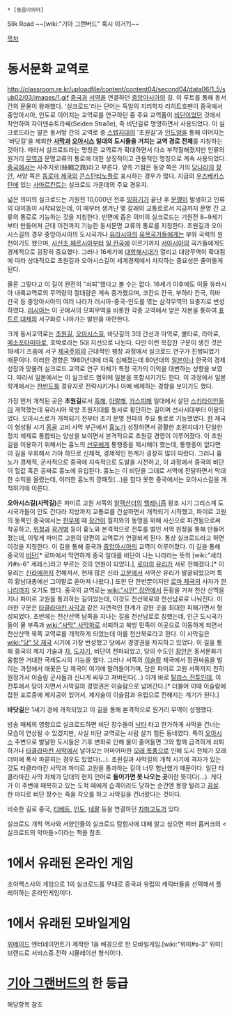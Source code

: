  * [동음이의어]
Silk Road ~~[wiki:"기아 그랜버드" 혹시 이거?]~~

[[목차]]

= 동서문화 교역로 =
http://classroom.re.kr/uploadfile/content/content04/second04/data06/1_5/sub02/03/images/1.gif
[[중국]]과 [[서역]]을 연결하던 [[중앙아시아]]의 길. 이 루트를 통해 동서간의 문물이 왕래했다. '실크로드'라는 단어는 독일의 지리학자 리히트호펜이 중국에서 중앙아시아, 인도로 이어지는 교역로를 연구하던 중 주요 교역품이 [[비단]]이었던 것에서 착안하여 자이덴슈트라쎄(Seiden Straße), 즉 비단길로 명명하면서 사용되었다. 이 실크로드라는 말은 동서방 간의 교역로 중 [[스텝]]지대의 '초원길'과 [[인도양]]을 통해 이어지는 '바닷길'을 제외한 '''[[사막]]과 [[오아시스]] 일대의 도시들을 거치는 교역 경로 전체'''를 지칭하는 것이다. 따라서 실크로드라는 명칭은 교역로가 확대하면서 다소 부적절해졌지만 인류의 원거리 [[무역]]과 문명교류의 통로에 대한 상징적이고 관용적인 명칭으로 계속 사용되었다. [[중국]]에서는 사주지로(絲綢之路)라고 부른다. 양측 기점은 동양 쪽은 거의 [[당나라]]의 [[장안]], 서양 쪽은 [[동로마 제국]]의 [[콘스탄티노플]]로 표시하는 경우가 많다. 지금의 [[우즈베키스탄]]에 있는 [[사마르칸트]]는 실크로드 가운데의 주요 경유지.

넓은 의미의 실크로드는 기원전 10,000년 전후 [[빙하기]]가 끝난 후 [[문명]]이 발생하고 인류의 대이동이 시작되었는데, 이 때부터 생겨난 몇 갈래의 교통로로서 지금까지 문명 간 교류의 통로로 기능하는 것을 지칭한다. 반면에 좁은 의미의 실크로드는 기원전 8~9세기부터 만들어져 근대 이전까지 기능한 동서문명 교류의 통로를 지칭한다. 초원길과 오아시스길의 경우 중앙아시아의 도시국가나 [[유라시아]]의 [[유목]]국가들에게는 부와 국력의 원천이기도 했으며, [[사산조 페르시아]]부터 [[일 칸국]]에 이르기까지 [[서아시아]]의 국가들에게도 경제적으로 굉장히 중요했다. 그러나 16세기에 [[대항해시대]]가 열리고 대양무역이 확대됨에 따라 상대적으로 초원길과 오아시스길이 세계경제에서 차지하는 중요성은 줄어들게 된다.

물론 그렇다고 이 길이 완전히 "쇠퇴"했다고 볼 수는 없다. 16세기 이후에도 이들 유라시아 내륙교역로의 무역랑의 절대량은 계속 증가했으며, 코칸드 칸국, 부하라 칸국, 히바 칸국 등 중앙아시아의 여러 나라가 러시아-중국-인도를 엮는 삼각무역의 요충지로 번성하였다. [[러시아]]는 이 곳에서의 모피무역을 비롯한 각종 교역에서 얻은 자본을 통하여 [[표트르 대제]]의 서구화로 나아가는 발판을 마련한다.

크게 동서교역로는 [[초원]]길, [[오아시스]]길, 바닷길의 3대 간선과 마역로, 불타로, 라마로, [[메소포타미아]]로, 호박로라는 5대 지선으로 나뉜다. 다만 이런 복잡한 구분이 생긴 것은 19세기 즈음에 서구 [[제국주의]]의 근대적인 팽창 과정에서 실크로드 연구가 진행되었기 때문이다. 이러한 경향은 1980년대에 더욱 심해졌는데 80년대의 [[일본]]이나 한국의 경제 성장과 맞물려 실크로드 교역로 연구 자체가 특정 국가의 이익을 대변하는 성향을 보였다. 따라서 일본에서는 이 실크로드 범위에 일본을 포함시키기도 한다. 이 과정에서 일본 학계에서는 [[한반도]]를 경유지로 전락시키거나 아예 배제하는 경향을 보이기도 했다.

가장 먼저 개척된 곳은 '''초원길'''로서 [[흑해]], [[아랄해]], [[카스피해]] 일대에서 살던 [[스키타이]]인들이 개척했는데 유라시아 북방 초원지대를 동서로 횡단하는 길이며 선사시대부터 이용되었다. 오아시스로가 개척되기 전부터 초기 문명 전파의 주요 통로로 기능했었다. [[한]] 제국이 형성될 시기 [[몽골]] 고비 사막 부근에서 [[흉노]]가 성장하면서 광활한 초원지대가 단일한 정치 체제로 통합되는 양상을 보이면서 본격적으로 초원길 경영이 이루어졌다. 이 초원길을 이용하기 위해서는 흉노의 [[선우]]에게 통행증을 제시해야 했는데, 통행증이 없다면 이 길을 우회해서 가야 하므로 신체적, 경제적인 한계가 굉장히 많이 따랐다. 그러나 흉노가 경제적, 군사적으로 중국에 지속적으로 도발을 시전하고, 이 과정에서 중국의 비단이 헐값 혹은 공짜로 흉노에 유입된다. 흉노는 이 비단을 그대로 서역에 전달하면서 막대한 수익을 올렸는데, 이러한 흉노의 깡패짓(...)을 참다 못한 중국에서는 오아시스길을 개척하기에 이른다.  

'''오아시스길(사막길)'''은 파미르 고원 서쪽의 [[알렉산더]]의 [[헬레니즘]] 왕조 시기 그리스계 도시국가들이 인도 간다라 지방까지 교통로를 건설하면서 개척되기 시작했고, 파미르 고원의 동쪽인 중국에서는 [[한무제]] 때 [[장건]]이 월지와의 동맹을 위해 사신으로 파견됨으로써 착공하고, [[위청]]과 [[곽거병]] 등이 흉노와 본격적으로 전투를 벌인 서역 원정을 통해 만들어졌는데, 이렇게 파미르 고원의 양편의 교역로가 연결되게 된다. 통상 실크로드라고 하면 이것을 지칭한다. 이 길을 통해 중국과 [[중앙아시아]]의 교역이 이루어졌다. 이 길을 통해 중국의 [[비단]][* 로마에서 막연하게 중국 일대를 비단이 나는 나라라는 뜻의 [wiki:"세리카#s-6" 세레스]라고 부르는 것의 연원이 되었다.], [[로마]]의 [[유리]]가 서로 전해졌다.[* 이 유리는 [[신라]]에까지 전해져서, 현재 많은 신라 [[고분]]에서 서역산 유리가 발굴되었으며 특히 황남대총에선 그야말로 쏟아져 나왔다.] 또한 단 한번뿐이지만 [[로마 제국]]의 사자가 [[한나라]]까지 오기도 했다. 중국의 교역로는 [[wiki:"시안" 장안]]에서 돈황을 거쳐 천산 산맥을 지나 파미르 고원을 통과하는 길이었는데, 이것도 천산북로와 천산남로로 나눠진다. 이러한 구분은 [[타클라마칸 사막]]과 같은 자연적인 한계가 강한 곳을 최대한 피해가면서 형성되었다. 초반에는 천산산맥 남쪽을 지나는 길을 천산남로로 칭했는데, 인근 도시국가들이 물 부족과 [[wiki:"사막" 사막화]]로 쇠퇴하고 북방 민족이 이곳으로 이동하게 되면서 천산산맥 북쪽 교역로를 개척하게 되었는데 이를 천산북로라고 한다. 이 사막길은 [[wiki:"당" 당 제국]] 시기에 가장 번성했고 당에서 경영권을 차지하고 있었다. 이 길을 통해 중국의 제지 기술과 [[차]], [[도자기]], 비단이 전파되었고, 당의 수도인 [[장안]]은 동서문화가 융합한 거대한 국제도시의 기능을 했다. 그러나 서쪽의 [[이슬람]] 제국에서 정권싸움을 벌이는 과정에서 애꿎은 당 제국이 여기에 말려들어가며, 당은 파미르 고원 서쪽까지 친히 원정가서 이슬람 군사들과 신나게 싸우고 져버린다(...) 이게 바로 [[탈라스 전투]]인데, 이 전투에서 당이 지면서 사막길의 경영권은 이슬람으로 넘어간다.[* 더불어 이때 이슬람에 잡힌 포로중에 제지공이 있어서, 제지술이 이슬람과 유럽으로 전해지는 계기가 된다.]

'''바닷길'''은 1세기 경에 개척되었고 이 길을 통해 본격적으로 원거리 무역이 성행했다.

방송 매체의 영향으로 실크로드하면 비단 장수들이 [[낙타]] 타고 한가하게 사막을 건너는 모습이 연상될 수 있겠지만, 사실 비단 교역로는 사람 살기 힘든 동네였다. 특히 [[오아시스]] 주변으로 발달한 도시들은 기후 변화로 인해 물이 줄어들면 그와 함께 급격하게 쇠퇴하거나 [[타클라마칸 사막]]에서 날아오는 어마어마한 [[모래 폭풍]]으로 인해 도시 전체가 모래 더미에 폭삭 파묻히는 경우도 있었다(…). 초원길과 사막길의 개척 시기에 격차가 있는 것도 타클라마칸 사막과 파미르 고원을 통과하는 길이 너무 험난했기 때문이다. 일단 타클라마칸 사막 자체가 당대의 현지 언어로 '''들어가면 못 나오는 곳'''이란 뜻이다(…). 게다가 이 주변에 매복하고 있는 도적 떼에게 습격이라도 당하는 순간엔 몽땅 털리고 [[끔살]]. 한 마디로 비단 장수는 죽을 각오를 하고 사막길을 건너왔다는 것이다.

비슷한 길로 중국, [[티베트]], [[인도]], [[네팔]] 등을 연결하던 [[차마고도]]가 있다.

실크로드 개척 역사와 서양인들의 실크로드 탐험사에 대해 알고 싶으면 피터 홉커크의 <실크로드의 악마들>이라는 책을 참조.

= 1에서 유래된 온라인 게임 =
조이맥스사의 게임으로 1의 실크로드를 무대로 중국과 유럽의 캐릭터들을 선택해서 플레이하는 온라인게임이다.

= 1에서 유래된 모바일게임 =
[[위메이드]] 엔터테이먼트가 제작한 1을 배경으로 한 모바일게임.[wiki:"위미#s-3" 위미] 브랜드로 서비스중.전략 시뮬레이션 형식이다.

= [[기아 그랜버드]]의 한 등급 =
해당항목 참조
